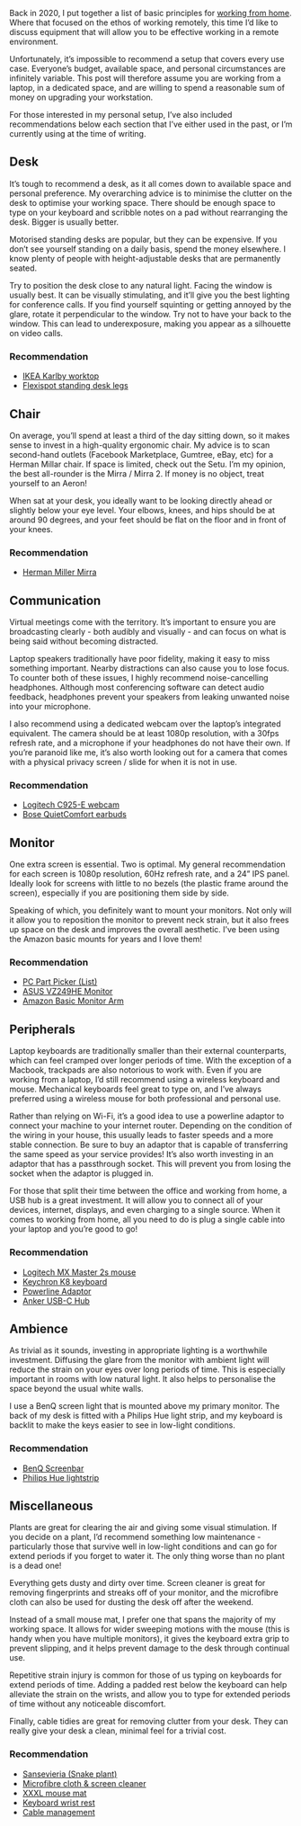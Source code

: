 
Back in 2020, I put together a list of basic principles for [working from home](https://ajames.dev/work-home). Where that focused on the ethos of working remotely, this time I’d like to discuss equipment that will allow you to be effective working in a remote environment. 


Unfortunately, it’s impossible to recommend a setup that covers every use case. Everyone’s budget, available space, and personal circumstances are infinitely variable. This post will therefore assume you are working from a laptop, in a dedicated space, and are willing to spend a reasonable sum of money on upgrading your workstation.


For those interested in my personal setup, I’ve also included recommendations below each section that I’ve either used in the past, or I’m currently using at the time of writing.


## Desk


It’s tough to recommend a desk, as it all comes down to available space and personal preference. My overarching advice is to minimise the clutter on the desk to optimise your working space. There should be enough space to type on your keyboard and scribble notes on a pad without rearranging the desk. Bigger is usually better.


Motorised standing desks are popular, but they can be expensive. If you don’t see yourself standing on a daily basis, spend the money elsewhere. I know plenty of people with height-adjustable desks that are permanently seated.


Try to position the desk close to any natural light. Facing the window is usually best. It can be visually stimulating, and it’ll give you the best lighting for conference calls. If you find yourself squinting or getting annoyed by the glare, rotate it perpendicular to the window. Try not to have your back to the window. This can lead to underexposure, making you appear as a silhouette on video calls.


### **Recommendation**

- [IKEA Karlby worktop](https://www.ikea.com/gb/en/p/karlby-worktop-walnut-veneer-00335201/)
- [Flexispot standing desk legs](https://www.amazon.co.uk/FLEXISPOT-Adjustable-Electric-Two-Stage-Automatic/dp/B07HFZP1Q3/ref=sr_1_6?crid=35K9YAEDWXO0Y&keywords=standing+desk+legs&qid=1665875715&qu=eyJxc2MiOiI0LjY3IiwicXNhIjoiNC4yNiIsInFzcCI6IjMuMzAifQ%3D%3D&sprefix=standing+desk+legs%2Caps%2C147&sr=8-6)

## Chair


On average, you’ll spend at least a third of the day sitting down, so it makes sense to invest in a high-quality ergonomic chair. My advice is to scan second-hand outlets (Facebook Marketplace, Gumtree, eBay, etc) for a Herman Millar chair. If space is limited, check out the Setu. I’m my opinion, the best all-rounder is the Mirra / Mirra 2. If money is no object, treat yourself to an Aeron!


When sat at your desk, you ideally want to be looking directly ahead or slightly below your eye level. Your elbows, knees, and hips should be at around 90 degrees, and your feet should be flat on the floor and in front of your knees.


### **Recommendation**

- [Herman Miller Mirra](https://www.amazon.com/Mirra-Chair-Highly-Adjustable-Herman-Miller/dp/B0035BCRRU/ref=sr_1_15?keywords=Herman+Miller&qid=1665876180&qu=eyJxc2MiOiI1LjY4IiwicXNhIjoiNi4wNyIsInFzcCI6IjUuNzMifQ%3D%3D&sr=8-15)

## Communication


Virtual meetings come with the territory. It’s important to ensure you are broadcasting clearly - both audibly and visually - and can focus on what is being said without becoming distracted.


Laptop speakers traditionally have poor fidelity, making it easy to miss something important. Nearby distractions can also cause you to lose focus. To counter both of these issues, I highly recommend noise-cancelling headphones. Although most conferencing software can detect audio feedback, headphones prevent your speakers from leaking unwanted noise into your microphone. 


I also recommend using a dedicated webcam over the laptop’s integrated equivalent. The camera should be at least 1080p resolution, with a 30fps refresh rate, and a microphone if your headphones do not have their own. If you’re paranoid like me, it’s also worth looking out for a camera that comes with a physical privacy screen / slide for when it is not in use.


### **Recommendation**

- [Logitech C925-E webcam](https://www.amazon.co.uk/Logitech-Auto-Focus-Webcam-Omni-Directional-Microphones/dp/B01GRE7W9O/ref=sxts_rp_s_1_0?content-id=amzn1.sym.78489f60-7584-4e4f-a0a9-1b053691012c%3Aamzn1.sym.78489f60-7584-4e4f-a0a9-1b053691012c&crid=3430EUF4UQGOK&cv_ct_cx=logitech+webcam&keywords=logitech+webcam&pd_rd_i=B01GRE7W9O&pd_rd_r=284061e3-e364-428d-932e-007832fe4d88&pd_rd_w=g5wHl&pd_rd_wg=JAvno&pf_rd_p=78489f60-7584-4e4f-a0a9-1b053691012c&pf_rd_r=1NFFPMSZDA2VZ25SHVJ1&psc=1&qid=1665876942&qu=eyJxc2MiOiI0LjE5IiwicXNhIjoiMy43MyIsInFzcCI6IjMuNjEifQ%3D%3D&sprefix=logitech+webca%2Caps%2C117&sr=1-1-1890b328-3a40-4864-baa0-a8eddba1bf6a)
- [Bose QuietComfort earbuds](https://www.amazon.co.uk/dp/B08CJP6V6W/ref=asc_df_B08C4KWM9T1665615600000?tag=georiot-trd-21&ascsubtag=trd-gb-2956678197275574000-21&geniuslink=true&th=1)

## Monitor


One extra screen is essential. Two is optimal. My general recommendation for each screen is 1080p resolution, 60Hz refresh rate, and a 24” IPS panel. Ideally look for screens with little to no bezels (the plastic frame around the screen), especially if you are positioning them side by side.


Speaking of which, you definitely want to mount your monitors. Not only will it allow you to reposition the monitor to prevent neck strain, but it also frees up space on the desk and improves the overall aesthetic. I’ve been using the Amazon basic mounts for years and I love them! 


### **Recommendation**

- [PC Part Picker (List)](https://uk.pcpartpicker.com/products/monitor/#F=609600000&r=192001080&D=60000&P=2)
- [ASUS VZ249HE Monitor](https://www.amazon.co.uk/ASUS-VZ249HE-Monitor-Ultra-Slim-Certified/dp/B07281PZWK/ref=psdc_340832031_t3_B0859YRX7C?th=1)
- [Amazon Basic Monitor Arm](https://www.amazon.co.uk/AmazonBasics-Single-Monitor-Display-Mounting/dp/B00MIBN16O/ref=sr_1_3?keywords=amazon+basics+monitor+arm&qid=1665875343&qu=eyJxc2MiOiIzLjE0IiwicXNhIjoiMi44MCIsInFzcCI6IjIuNTcifQ%3D%3D&s=computers&sprefix=amazon+basics%2Ccomputers%2C85&sr=1-3)

## Peripherals


Laptop keyboards are traditionally smaller than their external counterparts, which can feel cramped over longer periods of time. With the exception of a Macbook, trackpads are also notorious to work with. Even if you are working from a laptop, I’d still recommend using a wireless keyboard and mouse. Mechanical keyboards feel great to type on, and I’ve always preferred using a wireless mouse for both professional and personal use. 


Rather than relying on Wi-Fi, it’s a good idea to use a powerline adaptor to connect your machine to your internet router. Depending on the condition of the wiring in your house, this usually leads to faster speeds and a more stable connection. Be sure to buy an adaptor that is capable of transferring the same speed as your service provides! It’s also worth investing in an adaptor that has a passthrough socket. This will prevent you from losing the socket when the adaptor is plugged in.


For those that split their time between the office and working from home, a USB hub is a great investment. It will allow you to connect all of your devices, internet, displays, and even charging to a single source. When it comes to working from home, all you need to do is plug a single cable into your laptop and you’re good to go!


### **Recommendation**

- [Logitech MX Master 2s mouse](https://www.amazon.co.uk/Logitech-Rechargeable-Multi-Device-Programmable-Productivity/dp/B071KZS3MF)
- [Keychron K8 keyboard](https://www.keychron.uk/products/keychron-k8-wireless-mechanical-keyboard-uk-iso-layout)
- [Powerline Adaptor](https://www.amazon.co.uk/dp/B08LW5VPPV?tag=pcad03-21&linkCode=ogi&th=1&psc=1&ascsubtag=4-1-723387-6-664724-14959)
- [Anker USB-C Hub](https://www.amazon.co.uk/Anker-PowerExpand-Adapter-Delivery-Ethernet-Gray/dp/B08NDGD2V5/ref=sr_1_15?crid=3JXOI78MP1MK1&keywords=anker+usb+hub&qid=1665878993&qu=eyJxc2MiOiI0LjI0IiwicXNhIjoiMi45NCIsInFzcCI6IjIuNjUifQ%3D%3D&sprefix=ankey+usb+hub%2Caps%2C102&sr=8-15)

## Ambience


As trivial as it sounds, investing in appropriate lighting is a worthwhile investment. Diffusing the glare from the monitor with ambient light will reduce the strain on your eyes over long periods of time. This is especially important in rooms with low natural light. It also helps to personalise the space beyond the usual white walls. 


I use a BenQ screen light that is mounted above my primary monitor. The back of my desk is fitted with a Philips Hue light strip, and my keyboard is backlit to make the keys easier to see in low-light conditions. 


### **Recommendation**

- [BenQ Screenbar](https://www.amazon.co.uk/BenQ-ScreenBar-Halo-Controller-Temperature/dp/B08WT889V3/ref=sr_1_5?crid=1N9LALPL4K7GI&keywords=benq+screenbar&qid=1665875930&qu=eyJxc2MiOiIyLjM3IiwicXNhIjoiMi4zNyIsInFzcCI6IjIuMjUifQ%3D%3D&sprefix=benq+screenbar%2Caps%2C94&sr=8-5)
- [Philips Hue lightstrip](https://www.amazon.co.uk/Philips-Lightstrip-Ambiance-Bluetooth-Assistant/dp/B088RX9CSZ/ref=sr_1_4?crid=141DJPMWH7LF&keywords=hue+lightstrip&qid=1665875844&qu=eyJxc2MiOiIyLjk4IiwicXNhIjoiMi4wNSIsInFzcCI6IjEuOTQifQ%3D%3D&sprefix=hue+lightstrip%2Caps%2C102&sr=8-4)

## Miscellaneous


Plants are great for clearing the air and giving some visual stimulation. If you decide on a plant, I’d recommend something low maintenance - particularly those that survive well in low-light conditions and can go for extend periods if you forget to water it. The only thing worse than no plant is a dead one!


Everything gets dusty and dirty over time. Screen cleaner is great for removing fingerprints and streaks off of your monitor, and the microfibre cloth can also be used for dusting the desk off after the weekend.


Instead of a small mouse mat, I prefer one that spans the majority of my working space. It allows for wider sweeping motions with the mouse (this is handy when you have multiple monitors), it gives the keyboard extra grip to prevent slipping, and it helps prevent damage to the desk through continual use.


Repetitive strain injury is common for those of us typing on keyboards for extend periods of time. Adding a padded rest below the keyboard can help alleviate the strain on the wrists, and allow you to type for extended periods of time without any noticeable discomfort.


Finally, cable tidies are great for removing clutter from your desk. They can really give your desk a clean, minimal feel for a trivial cost.


### **Recommendation**

- [Sansevieria (Snake plant)](https://thelittlebotanical.com/product/sanseveria-punk-succulent-snakeplant/)
- [Microfibre cloth & screen cleaner](https://www.amazon.co.uk/gp/product/B078QQRKWL/ref=ppx_yo_dt_b_search_asin_title?ie=UTF8&psc=1)
- [XXXL mouse mat](https://www.amazon.co.uk/Corsair-Anti-Fray-Anti-Skid-Optimised-High-Performance/dp/B0833PQPPG/ref=psdc_340832031_t2_B08JH8C5T5?th=1)
- [Keyboard wrist rest](https://www.amazon.co.uk/gp/product/B07HWKFQD6/ref=ppx_yo_dt_b_search_asin_title?ie=UTF8&psc=1)
- [Cable management](https://www.amazon.co.uk/Anker-PowerExpand-Adapter-Delivery-Ethernet-Gray/dp/B08NDGD2V5/ref=sr_1_15?crid=3JXOI78MP1MK1&keywords=anker+usb+hub&qid=1665878993&qu=eyJxc2MiOiI0LjI0IiwicXNhIjoiMi45NCIsInFzcCI6IjIuNjUifQ%3D%3D&sprefix=ankey+usb+hub%2Caps%2C102&sr=8-15)
